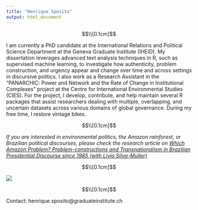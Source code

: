 ```yaml
---
title: "Henrique Sposito"
output: html_document
---
```


<style type="text/css">
h1.title {
  font-size: 40px;
  text-align: center;
}
</style>

$$\\[0.1cm]$$

<p class="text-center">I am currently a PhD candidate at the International Relations and Political Science Department at the Geneva Graduate Institute (IHEID). My dissertation leverages advanced text analysis techniques in R, such as supervised machine learning, to investigate how authenticity, problem construction, and urgency appear and change over time and across settings in discursive politics. I also work as a Research Assistant in the "PANARCHIC: Power and Network and the Rate of Change in Institutional Complexes" project at the Centre for International Environmental Studies (CIES). For the project, I develop, contribute, and help maintain several R packages that assist researchers dealing with multiple, overlapping, and uncertain datasets across various domains of global governance. During my free time, I restore vintage bikes.</p>

$$\\[0.1cm]$$

<p class="text-center">*If you are interested in environmental politics, the Amazon rainforest, or Brazilian political discourses, please check the research article on [Which Amazon Problem? Problem-constructions and Transnationalism in Brazilian Presidential Discourse since 1985 (with Livio Silva-Muller)](https://www.tandfonline.com/doi/full/10.1080/09644016.2023.2220639)*</p>

$$\\[0.1cm]$$

<div class="text-center">
  <img src="images/picture.jpg" class="rounded">
</div>

$$\\[0.1cm]$$

<p class="text-center">Contact: henrique.sposito@graduateinstitute.ch</p>
